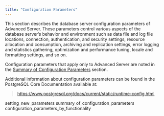 ```yaml
---
title: "Configuration Parameters"
---
```


<div id="configuration_parameters" class="registered_link"></div>




This section describes the database server configuration parameters of Advanced Server. These parameters control various aspects of the database server’s behavior and environment such as data file and log file locations, connection, authentication, and security settings, resource allocation and consumption, archiving and replication settings, error logging and statistics gathering, optimization and performance tuning, locale and formatting settings, and so on.

Configuration parameters that apply only to Advanced Server are noted in the [Summary of Configuration Parameters](04_configuration_parameters/#summary_of_configuration_parameters) section.

Additional information about configuration parameters can be found in the PostgreSQL Core Documentation available at:

> <https://www.postgresql.org/docs/current/static/runtime-config.html>

<div class="toctree" maxdepth="3">

setting\_new\_parameters summary\_of\_configuration\_parameters configuration\_parameters\_by\_functionality

</div>
